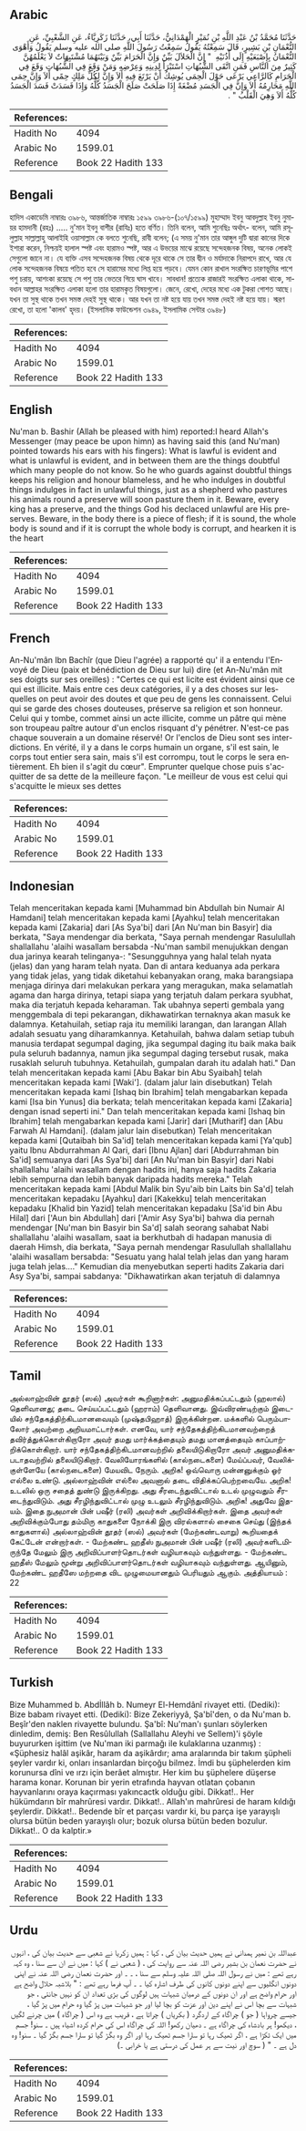 ## Arabic


<div dir="rtl" lang="ar" style={{fontSize:'larger',backgroundColor:'#f8f9fa',padding:20}}>
حَدَّثَنَا مُحَمَّدُ بْنُ عَبْدِ اللَّهِ بْنِ نُمَيْرٍ الْهَمْدَانِيُّ، حَدَّثَنَا أَبِي، حَدَّثَنَا زَكَرِيَّاءُ، عَنِ الشَّعْبِيِّ، عَنِ النُّعْمَانِ بْنِ بَشِيرٍ، قَالَ سَمِعْتُهُ يَقُولُ سَمِعْتُ رَسُولَ اللَّهِ صلى الله عليه وسلم يَقُولُ وَأَهْوَى النُّعْمَانُ بِإِصْبَعَيْهِ إِلَى أُذُنَيْهِ ‏ "‏ إِنَّ الْحَلاَلَ بَيِّنٌ وَإِنَّ الْحَرَامَ بَيِّنٌ وَبَيْنَهُمَا مُشْتَبِهَاتٌ لاَ يَعْلَمُهُنَّ كَثِيرٌ مِنَ النَّاسِ فَمَنِ اتَّقَى الشُّبُهَاتِ اسْتَبْرَأَ لِدِينِهِ وَعِرْضِهِ وَمَنْ وَقَعَ فِي الشُّبُهَاتِ وَقَعَ فِي الْحَرَامِ كَالرَّاعِي يَرْعَى حَوْلَ الْحِمَى يُوشِكُ أَنْ يَرْتَعَ فِيهِ أَلاَ وَإِنَّ لِكُلِّ مَلِكٍ حِمًى أَلاَ وَإِنَّ حِمَى اللَّهِ مَحَارِمُهُ أَلاَ وَإِنَّ فِي الْجَسَدِ مُضْغَةً إِذَا صَلَحَتْ صَلَحَ الْجَسَدُ كُلُّهُ وَإِذَا فَسَدَتْ فَسَدَ الْجَسَدُ كُلُّهُ أَلاَ وَهِيَ الْقَلْبُ ‏"‏ ‏.‏
</div>
<div style={{backgroundColor:'#f8f9fa',padding:20, marginBottom: 10}}><table> <thead> <tr> <th>References:</th> <th></th> </tr> </thead> <tbody><tr><td>Hadith No</td><td>4094</td></tr><tr><td>Arabic No</td><td>1599.01</td></tr><tr><td>Reference</td><td>Book 22 Hadith 133</td></tr></tbody></table></div>

## Bengali


<div dir="ltr" lang="bn" style={{fontSize:'larger',backgroundColor:'#f8f9fa',padding:20}}>
হাদিস একাডেমি নাম্বারঃ ৩৯৮৬, আন্তর্জাতিক নাম্বারঃ ১৫৯৯ ৩৯৮৬-(১০৭/১৫৯৯) মুহাম্মাদ ইবনু আবদুল্লাহ ইবনু নুমায়র হামদানী (রহঃ) ..... নু'মান ইবনু বাশীর (রাযিঃ) হতে বর্ণিত। তিনি বলেন, আমি শুনেছিঃ অর্থাৎ- বলেন, আমি রসূলুল্লাহ সাল্লাল্লাহু আলাইহি ওয়াসাল্লাম কে বলতে শুনেছি, রাবী বলেন; (এ সময় নু'মান তার আঙ্গুল দুটি দ্বারা কানের দিকে ইশারা করেন, নিশ্চয়ই হালাল স্পষ্ট এবং হারামও স্পষ্ট, আর এ উভয়ের মাঝে রয়েছে সন্দেহজনক বিষয়, অনেক লোকই সেগুলো জানে না। যে ব্যক্তি এসব সন্দেহজনক বিষয় থেকে দূরে থাকে সে তার দ্বীন ও মর্যাদাকে নিরাপদে রাখে, আর যে লোক সন্দেহজনক বিষয়ে পতিত হবে সে হারামের মধ্যে লিপ্ত হয়ে পড়বে। যেমন কোন রাখাল সংরক্ষিত চারণভূমির পাশে পশু চরায়, আশংকা রয়েছে সে পশু তার ভেতরে গিয়ে ঘাস খাবে। সাবধান! প্রত্যেক রাজারই সংরক্ষিত এলাকা থাকে, সাবধান আল্লাহর সংরক্ষিত এলাকা হলো তার হারামকৃত বিষয়গুলো। জেনে, রেখো, দেহের মধ্যে এক টুকরা গোশত আছে। যখন তা সুস্থ থাকে তখন সমস্ত দেহই সুস্থ থাকে। আর যখন তা নষ্ট হয়ে যায় তখন সমস্ত দেহই নষ্ট হয়ে যায়। স্মরণ রেখো, তা হলো 'কালব' হৃদয়। (ইসলামিক ফাউন্ডেশন ৩৯৪৯, ইসলামিক সেন্টার ৩৯৪৮)
</div>
<div style={{backgroundColor:'#f8f9fa',padding:20, marginBottom: 10}}><table> <thead> <tr> <th>References:</th> <th></th> </tr> </thead> <tbody><tr><td>Hadith No</td><td>4094</td></tr><tr><td>Arabic No</td><td>1599.01</td></tr><tr><td>Reference</td><td>Book 22 Hadith 133</td></tr></tbody></table></div>

## English


<div dir="ltr" lang="en" style={{fontSize:'larger',backgroundColor:'#f8f9fa',padding:20}}>
Nu'man b. Bashir (Allah be pleased with him) reported:I heard Allah's Messenger (may peace be upon himn) as having said this (and Nu'man) pointed towards his ears with his fingers): What is lawful is evident and what is unlawful is evident, and in between them are the things doubtful which many people do not know. So he who guards against doubtful things keeps his religion and honour blameless, and he who indulges in doubtful things indulges in fact in unlawful things, just as a shepherd who pastures his animals round a preserve will soon pasture them in it. Beware, every king has a preserve, and the things God his declaced unlawful are His preserves. Beware, in the body there is a piece of flesh; if it is sound, the whole body is sound and if it is corrupt the whole body is corrupt, and hearken it is the heart
</div>
<div style={{backgroundColor:'#f8f9fa',padding:20, marginBottom: 10}}><table> <thead> <tr> <th>References:</th> <th></th> </tr> </thead> <tbody><tr><td>Hadith No</td><td>4094</td></tr><tr><td>Arabic No</td><td>1599.01</td></tr><tr><td>Reference</td><td>Book 22 Hadith 133</td></tr></tbody></table></div>

## French


<div dir="ltr" lang="fr" style={{fontSize:'larger',backgroundColor:'#f8f9fa',padding:20}}>
An-Nu'mân Ibn Bachîr (que Dieu l'agrée) a rapporté qu' il a entendu l'Envoyé de Dieu (paix et bénédiction de Dieu sur lui) dire (et An-Nu'mân mit ses doigts sur ses oreilles) : "Certes ce qui est licite est évident ainsi que ce qui est illicite. Mais entre ces deux catégories, il y a des choses sur lesquelles on peut avoir des doutes et que peu de gens les connaissent. Celui qui se garde des choses douteuses, préserve sa religion et son honneur. Celui qui y tombe, commet ainsi un acte illicite, comme un pâtre qui mène son troupeau paître autour d'un enclos risquant d'y pénétrer. N'est-ce pas chaque souverain a un domaine réservé! Or l'enclos de Dieu sont ses interdictions. En vérité, il y a dans le corps humain un organe, s'il est sain, le corps tout entier sera sain, mais s'il est corrompu, tout le corps le sera entièrement. Eh bien il s'agit du cœur". Emprunter quelque chose puis s'acquitter de sa dette de la meilleure façon. "Le meilleur de vous est celui qui s'acquitte le mieux ses dettes
</div>
<div style={{backgroundColor:'#f8f9fa',padding:20, marginBottom: 10}}><table> <thead> <tr> <th>References:</th> <th></th> </tr> </thead> <tbody><tr><td>Hadith No</td><td>4094</td></tr><tr><td>Arabic No</td><td>1599.01</td></tr><tr><td>Reference</td><td>Book 22 Hadith 133</td></tr></tbody></table></div>

## Indonesian


<div dir="ltr" lang="id" style={{fontSize:'larger',backgroundColor:'#f8f9fa',padding:20}}>
Telah menceritakan kepada kami [Muhammad bin Abdullah bin Numair Al Hamdani] telah menceritakan kepada kami [Ayahku] telah menceritakan kepada kami [Zakaria] dari [As Sya'bi] dari [An Nu'man bin Basyir] dia berkata, "Saya mendengar dia berkata, "Saya pernah mendengar Rasulullah shallallahu 'alaihi wasallam bersabda -Nu'man sambil menujukkan dengan dua jarinya kearah telinganya-: "Sesungguhnya yang halal telah nyata (jelas) dan yang haram telah nyata. Dan di antara keduanya ada perkara yang tidak jelas, yang tidak diketahui kebanyakan orang, maka barangsiapa menjaga dirinya dari melakukan perkara yang meragukan, maka selamatlah agama dan harga dirinya, tetapi siapa yang terjatuh dalam perkara syubhat, maka dia terjatuh kepada keharaman. Tak ubahnya seperti gembala yang menggembala di tepi pekarangan, dikhawatirkan ternaknya akan masuk ke dalamnya. Ketahuilah, setiap raja itu memiliki larangan, dan larangan Allah adalah sesuatu yang diharamkannya. Ketahuilah, bahwa dalam setiap tubuh manusia terdapat segumpal daging, jika segumpal daging itu baik maka baik pula seluruh badannya, namun jika segumpal daging tersebut rusak, maka rusaklah seluruh tubuhnya. Ketahuilah, gumpalan darah itu adalah hati." Dan telah menceritakan kepada kami [Abu Bakar bin Abu Syaibah] telah menceritakan kepada kami [Waki']. (dalam jalur lain disebutkan) Telah menceritakan kepada kami [Ishaq bin Ibrahim] telah mengabarkan kepada kami [Isa bin Yunus] dia berkata; telah menceritakan kepada kami [Zakaria] dengan isnad seperti ini." Dan telah menceritakan kepada kami [Ishaq bin Ibrahim] telah mengabarkan kepada kami [Jarir] dari [Mutharif] dan [Abu Farwah Al Hamdani]. (dalam jalur lain disebutkan) Telah menceritakan kepada kami [Qutaibah bin Sa'id] telah menceritakan kepada kami [Ya'qub] yaitu Ibnu Abdurrahman Al Qari, dari [Ibnu Ajlan] dari [Abdurrahman bin Sa'id] semuanya dari [As Sya'bi] dari [An Nu'man bin Basyir] dari Nabi shallallahu 'alaihi wasallam dengan hadits ini, hanya saja hadits Zakaria lebih sempurna dan lebih banyak daripada hadits mereka." Telah menceritakan kepada kami [Abdul Malik bin Syu'aib bin Laits bin Sa'd] telah menceritakan kepadaku [Ayahku] dari [Kakekku] telah menceritakan kepadaku [Khalid bin Yazid] telah menceritakan kepadaku [Sa'id bin Abu Hilal] dari ['Aun bin Abdullah] dari ['Amir Asy Sya'bi] bahwa dia pernah mendengar [Nu'man bin Basyir bin Sa'd] salah seorang sahabat Nabi shallallahu 'alaihi wasallam, saat ia berkhutbah di hadapan manusia di daerah Himsh, dia berkata, "Saya pernah mendengar Rasulullah shallallahu 'alaihi wasallam bersabda: "Sesuatu yang halal telah jelas dan yang haram juga telah jelas…." Kemudian dia menyebutkan seperti hadits Zakaria dari Asy Sya'bi, sampai sabdanya: "Dikhawatirkan akan terjatuh di dalamnya
</div>
<div style={{backgroundColor:'#f8f9fa',padding:20, marginBottom: 10}}><table> <thead> <tr> <th>References:</th> <th></th> </tr> </thead> <tbody><tr><td>Hadith No</td><td>4094</td></tr><tr><td>Arabic No</td><td>1599.01</td></tr><tr><td>Reference</td><td>Book 22 Hadith 133</td></tr></tbody></table></div>

## Tamil


<div dir="ltr" lang="ta" style={{fontSize:'larger',backgroundColor:'#f8f9fa',padding:20}}>
அல்லாஹ்வின் தூதர் (ஸல்) அவர்கள் கூறினார்கள்: அனுமதிக்கப்பட்டதும் (ஹலால்) தெளிவானது; தடை செய்யப்பட்டதும் (ஹராம்) தெளிவானது. இவ்விரண்டிற்கும் இடையில் சந்தேகத்திற்கிடமானவையும் (முஷ்தபிஹாத்) இருக்கின்றன. மக்களில் பெரும்பாலோர் அவற்றை அறியமாட்டார்கள். எனவே, யார் சந்தேகத்திற்கிடமானவற்றைத் தவிர்த்துக்கொள்கிறாரோ அவர் தமது மார்க்கத்தையும் தமது மானத்தையும் காப்பாற்றிக்கொள்கிறார். யார் சந்தேகத்திற்கிடமானவற்றில் தலையிடுகிறாரோ அவர் அனுமதிக்கபடாதவற்றில் தலையிடுகிறார். வேலியோரங்களில் (கால்நடைகளை) மேய்ப்பவர், வேலிக்குள்ளேயே (கால்நடைகளை) மேயவிட நேரும். அறிக! ஒவ்வொரு மன்னனுக்கும் ஓர் எல்லை உண்டு. அல்லாஹ்வின் எல்லை அவனால் தடை விதிக்கப்பெற்றவையே. அறிக! உடலில் ஒரு சதைத் துண்டு இருக்கிறது. அது சீரடைந்துவிட்டால் உடல் முழுவதும் சீரடைந்துவிடும். அது சீரழிந்துவிட்டால் முழு உடலும் சீரழிந்துவிடும். அறிக! அதுவே இதயம். இதை நுஅமான் பின் பஷீர் (ரலி) அவர்கள் அறிவிக்கிறார்கள். இதை அவர்கள் அறிவிக்கும்போது தம்மிரு காதுகளை நோக்கி இரு விரல்களால் சைகை செய்து (இந்தக் காதுகளால்) அல்லாஹ்வின் தூதர் (ஸல்) அவர்கள் (மேற்கண்டவாறு) கூறியதைக் கேட்டேன் என்றார்கள். - மேற்கண்ட ஹதீஸ் நுஅமான் பின் பஷீர் (ரலி) அவர்களிடமிருந்தே மேலும் இரு அறிவிப்பாளர்தொடர்கள் வழியாகவும் வந்துள்ளது. - மேற்கண்ட ஹதீஸ் மேலும் மூன்று அறிவிப்பாளர்தொடர்கள் வழியாகவும் வந்துள்ளது. ஆயினும், மேற்கண்ட ஹதீஸே மற்றதை விட முழுமையானதும் பெரியதும் ஆகும். அத்தியாயம் : 22
</div>
<div style={{backgroundColor:'#f8f9fa',padding:20, marginBottom: 10}}><table> <thead> <tr> <th>References:</th> <th></th> </tr> </thead> <tbody><tr><td>Hadith No</td><td>4094</td></tr><tr><td>Arabic No</td><td>1599.01</td></tr><tr><td>Reference</td><td>Book 22 Hadith 133</td></tr></tbody></table></div>

## Turkish


<div dir="ltr" lang="tr" style={{fontSize:'larger',backgroundColor:'#f8f9fa',padding:20}}>
Bize Muhammed b. Abdİllâh b. Numeyr El-Hemdânî rivayet etti. (Dediki): Bize babam rivayet etti. (Dediki): Bize Zekeriyyâ, Şa'bî'den, o da Nu'man b. Beşîr'den naklen rivayette bulundu. Şa'bî: Nu'man'ı şunları söylerken dinledim, demiş: Ben Resûlullah (Sallallahu Aleyhi ve Sellem)'i şöyle buyururken işittim (ve Nu'man iki parmağı ile kulaklarına uzanmış) : «Şüphesiz halâl aşikâr, haram da aşikârdır; ama aralarında bir takım şüpheli şeyler vardır ki, onları insanlardan birçoğu bilmez. İmdi bu şüphelerden kim korunursa dîni ve ırzı için berâet almıştır. Her kim bu şüphelere düşerse harama konar. Korunan bir yerin etrafında hayvan otlatan çobanın hayvanlarını oraya kaçırması yakıncactk olduğu gibi. Dikkat!.. Her hükümdarın bîr mahrûresi vardır. Dikkat!.. Allah'ın mahrûresi de haram kıldığı şeylerdir. Dikkat!.. Bedende bîr et parçası vardır ki, bu parça işe yarayışlı olursa bütün beden yarayışlı olur; bozuk olursa bütün beden bozulur. Dikkat!.. O da kalptir.»
</div>
<div style={{backgroundColor:'#f8f9fa',padding:20, marginBottom: 10}}><table> <thead> <tr> <th>References:</th> <th></th> </tr> </thead> <tbody><tr><td>Hadith No</td><td>4094</td></tr><tr><td>Arabic No</td><td>1599.01</td></tr><tr><td>Reference</td><td>Book 22 Hadith 133</td></tr></tbody></table></div>

## Urdu


<div dir="rtl" lang="ur" style={{fontSize:'larger',backgroundColor:'#f8f9fa',padding:20}}>
عبداللہ بن نمیر ہمدانی نے ہمیں حدیث بیان کی ، کہا : ہمیں زکریا نے شعبی سے حدیث بیان کی ، انہوں نے حضرت نعمان بن بشیر رضی اللہ عنہ سے روایت کی ، ( شعبی نے ) کہا : میں نے ان سے سنا ، وہ کہہ رہے تھے : میں نے رسول اللہ صلی اللہ علیہ وسلم سے سنا ، ۔ ۔ اور حضرت نعمان رضی اللہ عنہ نے اپنی دونوں انگلیوں سے اپنے دونوں کانوں کی طرف اشارہ کیا ۔ ۔ آپ فرما رہے تھے : " بلاشبہ حلال واضح ہے اور حرام واضح ہے اور ان دونوں کے درمیان شبہات ہیں لوگوں کی بڑی تعداد ان کو نہیں جانتی ، جو شبہات سے بچا اس نے اپنے دین اور عزت کو بچا لیا اور جو شبہات میں پڑ گیا وہ حرام میں پڑ گیا ، جیسے چرواہا ( جو ) چراگاہ کے اردگرد ( بکریاں ) چراتا ہے ، قریب ہے وہ اس ( چراگاہ ) میں چرنے لگیں ، دیکھو! ہر بادشاہ کی چراگاہ ہے ۔ دھیان رکھو! اللہ کی چراگاہ اس کی حرام کردہ اشیاء ہیں ۔ سنو! جسم میں ایک ٹکڑا ہے ، اگر ٹھیک رہا تو سارا جسم ٹھیک رہا اور اگر وہ بگڑ گیا تو سارا جسم بگڑ گیا ۔ سنو! وہ دل ہے ۔ " ( سوچ اور نیت سے ہر عمل کی درستی ہے یا خرابی ۔)
</div>
<div style={{backgroundColor:'#f8f9fa',padding:20, marginBottom: 10}}><table> <thead> <tr> <th>References:</th> <th></th> </tr> </thead> <tbody><tr><td>Hadith No</td><td>4094</td></tr><tr><td>Arabic No</td><td>1599.01</td></tr><tr><td>Reference</td><td>Book 22 Hadith 133</td></tr></tbody></table></div>